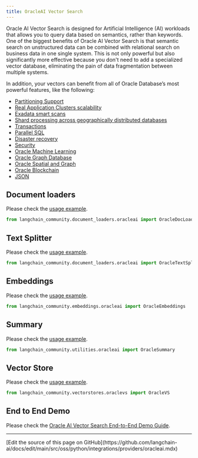 ```yaml
---
title: OracleAI Vector Search
---
```


Oracle AI Vector Search is designed for Artificial Intelligence (AI) workloads that allows you to query data based on semantics, rather than keywords.
One of the biggest benefits of Oracle AI Vector Search is that semantic search on unstructured data can be combined with relational search on business data in one single system.
This is not only powerful but also significantly more effective because you don't need to add a specialized vector database, eliminating the pain of data fragmentation between multiple systems.

In addition, your vectors can benefit from all of Oracle Database’s most powerful features, like the following:

 * [Partitioning Support](https://www.oracle.com/database/technologies/partitioning.html)
 * [Real Application Clusters scalability](https://www.oracle.com/database/real-application-clusters/)
 * [Exadata smart scans](https://www.oracle.com/database/technologies/exadata/software/smartscan/)
 * [Shard processing across geographically distributed databases](https://www.oracle.com/database/distributed-database/)
 * [Transactions](https://docs.oracle.com/en/database/oracle/oracle-database/23/cncpt/transactions.html)
 * [Parallel SQL](https://docs.oracle.com/en/database/oracle/oracle-database/21/vldbg/parallel-exec-intro.html#GUID-D28717E4-0F77-44F5-BB4E-234C31D4E4BA)
 * [Disaster recovery](https://www.oracle.com/database/data-guard/)
 * [Security](https://www.oracle.com/security/database-security/)
 * [Oracle Machine Learning](https://www.oracle.com/artificial-intelligence/database-machine-learning/)
 * [Oracle Graph Database](https://www.oracle.com/database/integrated-graph-database/)
 * [Oracle Spatial and Graph](https://www.oracle.com/database/spatial/)
 * [Oracle Blockchain](https://docs.oracle.com/en/database/oracle/oracle-database/23/arpls/dbms_blockchain_table.html#GUID-B469E277-978E-4378-A8C1-26D3FF96C9A6)
 * [JSON](https://docs.oracle.com/en/database/oracle/oracle-database/23/adjsn/json-in-oracle-database.html)


## Document loaders

Please check the [usage example](/oss/python/integrations/document_loaders/oracleai).

```python
from langchain_community.document_loaders.oracleai import OracleDocLoader
```

## Text Splitter

Please check the [usage example](/oss/python/integrations/document_loaders/oracleai).

```python
from langchain_community.document_loaders.oracleai import OracleTextSplitter
```

## Embeddings

Please check the [usage example](/oss/python/integrations/text_embedding/oracleai).

```python
from langchain_community.embeddings.oracleai import OracleEmbeddings
```

## Summary

Please check the [usage example](/oss/python/integrations/tools/oracleai).

```python
from langchain_community.utilities.oracleai import OracleSummary
```

## Vector Store

Please check the [usage example](/oss/python/integrations/vectorstores/oracle).

```python
from langchain_community.vectorstores.oraclevs import OracleVS
```

## End to End Demo

Please check the [Oracle AI Vector Search End-to-End Demo Guide](https://github.com/langchain-ai/langchain/blob/v0.3/cookbook/oracleai_demo.ipynb).

---

<Callout icon="pen-to-square" iconType="regular">
  [Edit the source of this page on GitHub](https://github.com/langchain-ai/docs/edit/main/src/oss/python/integrations/providers/oracleai.mdx)
</Callout>
